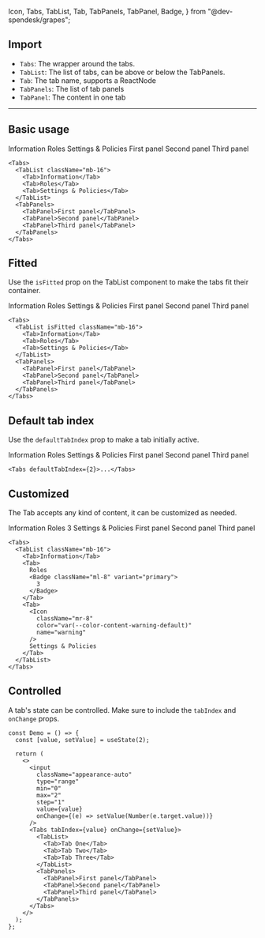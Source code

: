   Icon,
  Tabs,
  TabList,
  Tab,
  TabPanels,
  TabPanel,
  Badge,
} from "@dev-spendesk/grapes";


## Import

- `Tabs`: The wrapper around the tabs.
- `TabList`: The list of tabs, can be above or below the TabPanels.
- `Tab`: The tab name, supports a ReactNode
- `TabPanels`: The list of tab panels
- `TabPanel`: The content in one tab

---

## Basic usage

<Preview className="block body-m">
  <Tabs>
    <TabList className="mb-16">
      <Tab>Information</Tab>
      <Tab>Roles</Tab>
      <Tab>Settings & Policies</Tab>
    </TabList>
    <TabPanels>
      <TabPanel>First panel</TabPanel>
      <TabPanel>Second panel</TabPanel>
      <TabPanel>Third panel</TabPanel>
    </TabPanels>
  </Tabs>
</Preview>

```tsx sandbox
<Tabs>
  <TabList className="mb-16">
    <Tab>Information</Tab>
    <Tab>Roles</Tab>
    <Tab>Settings & Policies</Tab>
  </TabList>
  <TabPanels>
    <TabPanel>First panel</TabPanel>
    <TabPanel>Second panel</TabPanel>
    <TabPanel>Third panel</TabPanel>
  </TabPanels>
</Tabs>
```

## Fitted

Use the `isFitted` prop on the TabList component to make the tabs fit their container.

<Preview className="block body-m">
  <Tabs>
    <TabList isFitted className="mb-16">
      <Tab>Information</Tab>
      <Tab>Roles</Tab>
      <Tab>Settings & Policies</Tab>
    </TabList>
    <TabPanels>
      <TabPanel>First panel</TabPanel>
      <TabPanel>Second panel</TabPanel>
      <TabPanel>Third panel</TabPanel>
    </TabPanels>
  </Tabs>
</Preview>

```tsx sandbox
<Tabs>
  <TabList isFitted className="mb-16">
    <Tab>Information</Tab>
    <Tab>Roles</Tab>
    <Tab>Settings & Policies</Tab>
  </TabList>
  <TabPanels>
    <TabPanel>First panel</TabPanel>
    <TabPanel>Second panel</TabPanel>
    <TabPanel>Third panel</TabPanel>
  </TabPanels>
</Tabs>
```

## Default tab index

Use the `defaultTabIndex` prop to make a tab initially active.

<Preview className="block body-m">
  <Tabs defaultTabIndex={2}>
    <TabList className="mb-16">
      <Tab>Information</Tab>
      <Tab>Roles</Tab>
      <Tab>Settings & Policies</Tab>
    </TabList>
    <TabPanels>
      <TabPanel>First panel</TabPanel>
      <TabPanel>Second panel</TabPanel>
      <TabPanel>Third panel</TabPanel>
    </TabPanels>
  </Tabs>
</Preview>

```tsx
<Tabs defaultTabIndex={2}>...</Tabs>
```

## Customized

The Tab accepts any kind of content, it can be customized as needed.

<Preview className="block body-m">
  <Tabs>
    <TabList className="mb-16">
      <Tab>Information</Tab>
      <Tab>
        Roles
        <Badge className="ml-8" variant="primary">
          3
        </Badge>
      </Tab>
      <Tab>
        <Icon
          className="mr-8"
          color="var(--color-content-warning-default)"
          name="triangle-warning"
        />
        Settings & Policies
      </Tab>
    </TabList>
    <TabPanels>
      <TabPanel>First panel</TabPanel>
      <TabPanel>Second panel</TabPanel>
      <TabPanel>Third panel</TabPanel>
    </TabPanels>
  </Tabs>
</Preview>

```tsx sandbox
<Tabs>
  <TabList className="mb-16">
    <Tab>Information</Tab>
    <Tab>
      Roles
      <Badge className="ml-8" variant="primary">
        3
      </Badge>
    </Tab>
    <Tab>
      <Icon
        className="mr-8"
        color="var(--color-content-warning-default)"
        name="warning"
      />
      Settings & Policies
    </Tab>
  </TabList>
</Tabs>
```

## Controlled

A tab's state can be controlled. Make sure to include the `tabIndex` and `onChange` props.

<Preview className="block body-m">
  <DemoControlledTabs />
</Preview>

```tsx sandbox
const Demo = () => {
  const [value, setValue] = useState(2);

  return (
    <>
      <input
        className="appearance-auto"
        type="range"
        min="0"
        max="2"
        step="1"
        value={value}
        onChange={(e) => setValue(Number(e.target.value))}
      />
      <Tabs tabIndex={value} onChange={setValue}>
        <TabList>
          <Tab>Tab One</Tab>
          <Tab>Tab Two</Tab>
          <Tab>Tab Three</Tab>
        </TabList>
        <TabPanels>
          <TabPanel>First panel</TabPanel>
          <TabPanel>Second panel</TabPanel>
          <TabPanel>Third panel</TabPanel>
        </TabPanels>
      </Tabs>
    </>
  );
};
```
